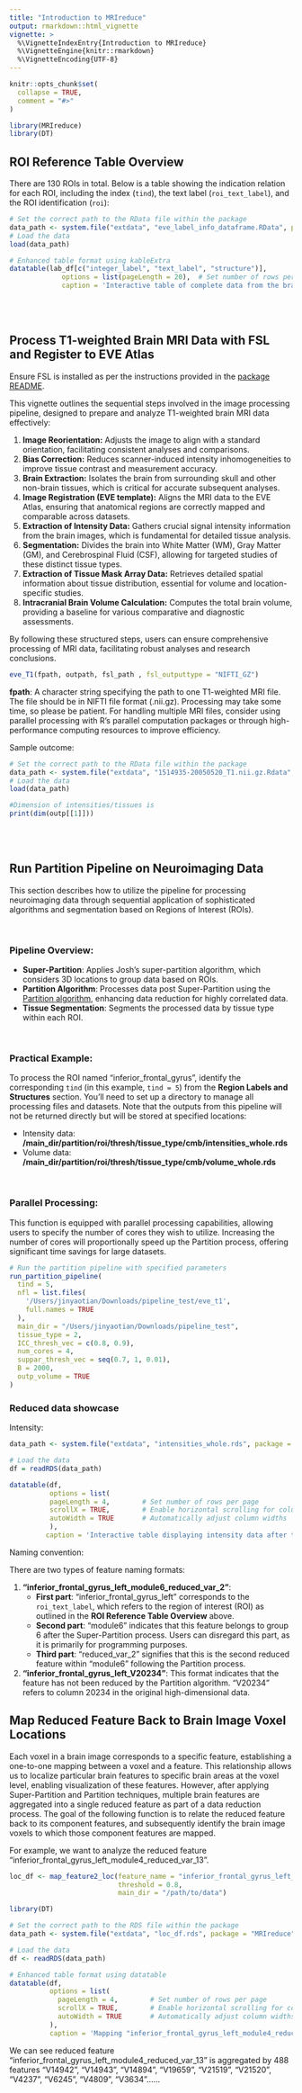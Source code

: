 ```yaml
---
title: "Introduction to MRIreduce"
output: rmarkdown::html_vignette
vignette: >
  %\VignetteIndexEntry{Introduction to MRIreduce}
  %\VignetteEngine{knitr::rmarkdown}
  %\VignetteEncoding{UTF-8}
---
```


```r
knitr::opts_chunk$set(
  collapse = TRUE,
  comment = "#>"
)
```

```r
library(MRIreduce)
library(DT)
```

## ROI Reference Table Overview

There are 130 ROIs in total. Below is a table showing the indication relation for each ROI, including the index (`tind`), the text label (`roi_text_label`), and the ROI identification (`roi`):

```r
# Set the correct path to the RData file within the package
data_path <- system.file("extdata", "eve_label_info_dataframe.RData", package = "MRIreduce")
# Load the data
load(data_path)

# Enhanced table format using kableExtra
datatable(lab_df[c("integer_label", "text_label", "structure")], 
             options = list(pageLength = 20),  # Set number of rows per page
             caption = 'Interactive table of complete data from the brain regions dataset.')
```

<br><br>  <!-- Adds two line breaks -->

## Process T1-weighted Brain MRI Data with FSL and Register to EVE Atlas

Ensure FSL is installed as per the instructions provided in the [package README](https://github.com/jtian123/MRIreduce).

This vignette outlines the sequential steps involved in the image processing pipeline, designed to prepare and analyze T1-weighted brain MRI data effectively:

1. **Image Reorientation:** Adjusts the image to align with a standard orientation, facilitating consistent analyses and comparisons.
2. **Bias Correction:** Reduces scanner-induced intensity inhomogeneities to improve tissue contrast and measurement accuracy.
3. **Brain Extraction:** Isolates the brain from surrounding skull and other non-brain tissues, which is critical for accurate subsequent analyses.
4. **Image Registration (EVE template):** Aligns the MRI data to the EVE Atlas, ensuring that anatomical regions are correctly mapped and comparable across datasets.
5. **Extraction of Intensity Data:** Gathers crucial signal intensity information from the brain images, which is fundamental for detailed tissue analysis.
6. **Segmentation:** Divides the brain into White Matter (WM), Gray Matter (GM), and Cerebrospinal Fluid (CSF), allowing for targeted studies of these distinct tissue types.
7. **Extraction of Tissue Mask Array Data:** Retrieves detailed spatial information about tissue distribution, essential for volume and location-specific studies.
8. **Intracranial Brain Volume Calculation:** Computes the total brain volume, providing a baseline for various comparative and diagnostic assessments.

By following these structured steps, users can ensure comprehensive processing of MRI data, facilitating robust analyses and research conclusions. 

```r
eve_T1(fpath, outpath, fsl_path , fsl_outputtype = "NIFTI_GZ")
```

**fpath**: A character string specifying the path to one T1-weighted MRI file. The file should be in NIFTI file format (.nii.gz). Processing may take some time, so please be patient. For handling multiple MRI files, consider using parallel processing with R's parallel computation packages or through high-performance computing resources to improve efficiency.

Sample outcome:

```r
# Set the correct path to the RData file within the package
data_path <- system.file("extdata", "1514935-20050520_T1.nii.gz.Rdata", package = "MRIreduce")
# Load the data
load(data_path)

#Dimension of intensities/tissues is 
print(dim(outp[[1]]))
```

<br><br>  <!-- Adds two line breaks -->

## Run Partition Pipeline on Neuroimaging Data

This section describes how to utilize the pipeline for processing neuroimaging data through sequential application of sophisticated algorithms and segmentation based on Regions of Interest (ROIs). 

<br>  <!-- Adds one line breaks -->

### Pipeline Overview:

- **Super-Partition**: Applies Josh's super-partition algorithm, which considers 3D locations to group data based on ROIs.
- **Partition Algorithm**: Processes data post Super-Partition using the [Partition algorithm](https://github.com/USCbiostats/partition), enhancing data reduction for highly correlated data.
- **Tissue Segmentation**: Segments the processed data by tissue type within each ROI.

<br>  <!-- Adds one line breaks -->

### Practical Example:

To process the ROI named "inferior_frontal_gyrus", identify the corresponding `tind` (in this example, `tind = 5`) from the **Region Labels and Structures** section. You'll need to set up a directory to manage all processing files and datasets. Note that the outputs from this pipeline will not be returned directly but will be stored at specified locations:

- Intensity data: **/main_dir/partition/roi/thresh/tissue_type/cmb/intensities_whole.rds**
- Volume data: **/main_dir/partition/roi/thresh/tissue_type/cmb/volume_whole.rds**

<br>  <!-- Adds one line breaks -->

### Parallel Processing:

This function is equipped with parallel processing capabilities, allowing users to specify the number of cores they wish to utilize. Increasing the number of cores will proportionally speed up the Partition process, offering significant time savings for large datasets.

```r
# Run the partition pipeline with specified parameters
run_partition_pipeline(
  tind = 5, 
  nfl = list.files(
    '/Users/jinyaotian/Downloads/pipeline_test/eve_t1', 
    full.names = TRUE
  ),
  main_dir = "/Users/jinyaotian/Downloads/pipeline_test",
  tissue_type = 2,
  ICC_thresh_vec = c(0.8, 0.9),
  num_cores = 4,
  suppar_thresh_vec = seq(0.7, 1, 0.01),
  B = 2000,
  outp_volume = TRUE
)
```

### Reduced data showcase

Intensity: 

```r
data_path <- system.file("extdata", "intensities_whole.rds", package = "MRIreduce")

# Load the data
df = readRDS(data_path)

datatable(df, 
          options = list(
          pageLength = 4,        # Set number of rows per page
          scrollX = TRUE,        # Enable horizontal scrolling for columns
          autoWidth = TRUE       # Automatically adjust column widths
          ), 
         caption = 'Interactive table displaying intensity data after the data pipeline for the inferior frontal gyrus (left) region, using a 0.8 partition threshold')
```

Naming convention:

There are two types of feature naming formats:

1. **"inferior_frontal_gyrus_left_module6_reduced_var_2"**:
   - **First part**: "inferior_frontal_gyrus_left" corresponds to the `roi_text_label`, which refers to the region of interest (ROI) as outlined in the **ROI Reference Table Overview** above.
   - **Second part**: "module6" indicates that this feature belongs to group 6 after the Super-Partition process. Users can disregard this part, as it is primarily for programming purposes.
   - **Third part**: "reduced_var_2" signifies that this is the second reduced feature within "module6" following the Partition process.

2. **"inferior_frontal_gyrus_left_V20234"**: This format indicates that the feature has not been reduced by the Partition algorithm. "V20234" refers to column 20234 in the original high-dimensional data.

## Map Reduced Feature Back to Brain Image Voxel Locations

Each voxel in a brain image corresponds to a specific feature, establishing a one-to-one mapping between a voxel and a feature. This relationship allows us to localize particular brain features to specific brain areas at the voxel level, enabling visualization of these features. However, after applying Super-Partition and Partition techniques, multiple brain features are aggregated into a single reduced feature as part of a data reduction process. The goal of the following function is to relate the reduced feature back to its component features, and subsequently identify the brain image voxels to which those component features are mapped.

For example, we want to analyze the reduced feature "inferior_frontal_gyrus_left_module4_reduced_var_13".

```r
loc_df <- map_feature2_loc(feature_name = "inferior_frontal_gyrus_left_module4_reduced_var_13", 
                           threshold = 0.8, 
                           main_dir = "/path/to/data")
```

```r
library(DT)

# Set the correct path to the RDS file within the package
data_path <- system.file("extdata", "loc_df.rds", package = "MRIreduce")

# Load the data
df <- readRDS(data_path)

# Enhanced table format using datatable
datatable(df, 
          options = list(
            pageLength = 4,        # Set number of rows per page
            scrollX = TRUE,        # Enable horizontal scrolling for columns
            autoWidth = TRUE       # Automatically adjust column widths
          ), 
          caption = 'Mapping "inferior_frontal_gyrus_left_module4_reduced_var_13" back to Brain Image Voxel Locations')
```
We can see reduced feature "inferior_frontal_gyrus_left_module4_reduced_var_13" is aggregated by 488 features "V14942", "V14943", "V14894", "V19659", "V21519", "V21520", "V4237", "V6245", "V4809", "V3634"......
